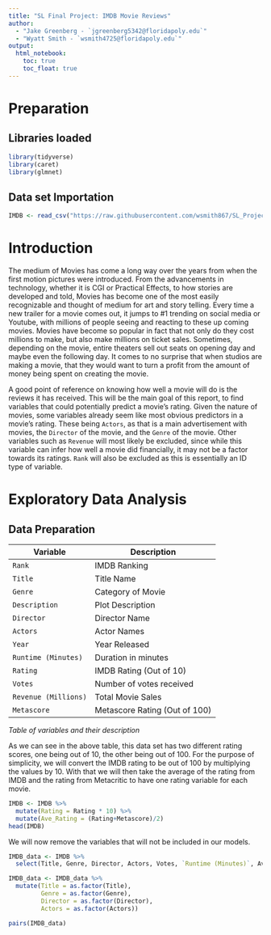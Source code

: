```yaml
---
title: "SL Final Project: IMDB Movie Reviews"
author: 
  - "Jake Greenberg - `jgreenberg5342@floridapoly.edu`" 
  - "Wyatt Smith - `wsmith4725@floridapoly.edu`"
output: 
  html_notebook:
    toc: true
    toc_float: true
---
```



# Preparation

## Libraries loaded
```r
library(tidyverse)
library(caret)
library(glmnet)
```


## Data set Importation
```r
IMDB <- read_csv("https://raw.githubusercontent.com/wsmith867/SL_Project/master/IMDB_movies.csv")
```


# Introduction

The medium of Movies has come a long way over the years from when the first motion pictures were introduced.  From the advancements in technology, whether it is CGI or Practical Effects, to how stories are developed and told, Movies has become one of the most easily recognizable and thought of medium for art and story telling.  Every time a new trailer for a movie comes out, it jumps to #1 trending on social media or Youtube, with millions of people seeing and reacting to these up coming movies.  Movies have become so popular in fact that not only do they cost millions to make, but also make millions on ticket sales.  Sometimes, depending on the movie, entire theaters sell out seats on opening day and maybe even the following day.  It comes to no surprise that when studios are making a movie, that they would want to turn a profit from the amount of money being spent on creating the movie.  

A good point of reference on knowing how well a movie will do is the reviews it has received.  This will be the main goal of this report, to find variables that could potentially predict a movie's rating.  Given the nature of movies, some variables already seem like most obvious predictors in a movie's rating.  These being `Actors`, as that is a main advertisement with movies, the `Director` of the movie, and the `Genre` of the movie.  Other variables such as `Revenue` will most likely be excluded, since while this variable can infer how well a movie did financially, it may not be a factor towards its ratings.  `Rank` will also be excluded as this is essentially an ID type of variable.

# Exploratory Data Analysis

## Data Preparation
Variable            | Description                     |
--------------------|---------------------------------|
`Rank`              | IMDB Ranking                    | 
`Title`             | Title Name                      | 
`Genre`             | Category of Movie               | 
`Description`       | Plot Description                | 
`Director`          | Director Name                   | 
`Actors`            | Actor Names                     | 
`Year`              | Year Released                   | 
`Runtime (Minutes)` | Duration in minutes             | 
`Rating`            | IMDB Rating (Out of 10)         | 
`Votes`             | Number of votes received        | 
`Revenue (Millions)`| Total Movie Sales               | 
`Metascore`         | Metascore Rating (Out of 100)   | 
_Table of variables and their description_

As we can see in the above table, this data set has two different rating scores, one being out of 10, the other being out of 100.  For the purpose of simplicity, we will convert the IMDB rating to be out of 100 by multiplying the values by 10.  With that we will then take the average of the rating from IMDB and the rating from Metacritic to have one rating variable for each movie.
```r
IMDB <- IMDB %>% 
  mutate(Rating = Rating * 10) %>% 
  mutate(Ave_Rating = (Rating+Metascore)/2)
head(IMDB)
```

We will now remove the variables that will not be included in our models.

```r
IMDB_data <- IMDB %>% 
  select(Title, Genre, Director, Actors, Votes, `Runtime (Minutes)`, Ave_Rating)
```

```r
IMDB_data <- IMDB_data %>% 
  mutate(Title = as.factor(Title),
         Genre = as.factor(Genre),
         Director = as.factor(Director),
         Actors = as.factor(Actors))
```

```r
pairs(IMDB_data)
```



















